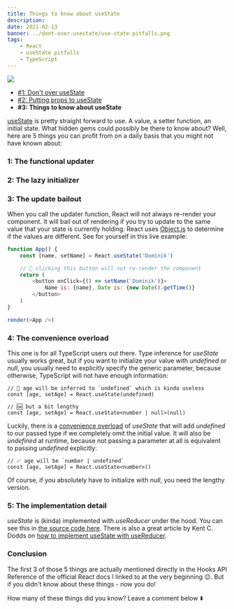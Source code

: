 ```yaml
---
title: Things to know about useState
description:
date: 2021-02-13
banner: ../dont-over-usestate/use-state-pitfalls.png
tags:
    - React
    - useState pitfalls
    - TypeScript
---
```



<img src="../dont-over-usestate/use-state-pitfalls.png" />

<Divider />

-   [#1: Don't over useState](dont-over-use-state)
-   [#2: Putting props to useState](putting-props-to-use-state)
-   <b>#3: Things to know about useState</b>

[useState](https://reactjs.org/docs/hooks-reference.html#usestate) is pretty straight forward to use. A value, a setter function, an initial state. What hidden gems could possibly be there to know about? Well, here are 5 things you can profit from on a daily basis that you might not have known about:

### 1: The functional updater

### 2: The lazy initializer

### 3: The update bailout

When you call the updater function, React will not always re-render your component. It will bail out of rendering if you try to update to the same value that your state is currently holding. React uses [Object.is](https://developer.mozilla.org/en-US/docs/Web/JavaScript/Reference/Global_Objects/Object/is#description) to determine if the values are different. See for yourself in this live example:

```js react-live
function App() {
    const [name, setName] = React.useState('Dominik')

    // 🤯 clicking this button will not re-render the component
    return (
        <button onClick={() => setName('Dominik')}>
            Name is: {name}, Date is: {new Date().getTime()}
        </button>
    )
}

render(<App />)
```

### 4: The convenience overload

This one is for all TypeScript users out there. Type inference for _useState_ usually works great, but if you want to initialize your value with _undefined_ or _null_, you usually need to explicitly specify the generic parameter, because otherwise, TypeScript will not have enough information:

```ts:title=use-state-type-inferrence
// 🚨 age will be inferred to `undefined` which is kinda useless
const [age, setAge] = React.useState(undefined)

// 🆗 but a bit lengthy
const [age, setAge] = React.useState<number | null>(null)
```

Luckily, there is a [convenience overload](https://github.com/DefinitelyTyped/DefinitelyTyped/blob/7a0d9c019f2b48b36b88691247870e6885b97a02/types/react/v16/index.d.ts#L921-L928) of _useState_ that will add _undefined_ to our passed type if we completely omit the initial value. It will also be _undefined_ at runtime, because not passing a parameter at all is equivalent to passing _undefined_ explicitly:

```ts:title=use-state-convenience-overload
// ✅ age will be `number | undefined`
const [age, setAge] = React.useState<number>()
```

Of course, if you absolutely have to initialize with _null_, you need the lengthy version.

### 5: The implementation detail

_useState_ is (kinda) implemented with _useReducer_ under the hood. You can see this in [the source code here](https://github.com/facebook/react/blob/1a7472624661270008011fd77f097d71e6249de9/packages/react-reconciler/src/ReactFiberHooks.new.js#L1242-L1246). There is also a great article by Kent C. Dodds on [how to implement useState with useReducer](https://kentcdodds.com/blog/how-to-implement-usestate-with-usereducer).

### Conclusion

The first 3 of those 5 things are actually mentioned directly in the Hooks API Reference of the official React docs I linked to at the very beginning 😉. But if you didn't know about these things - now you do!

<Comments>How many of these things did you know? Leave a comment below ⬇️</Comments>
